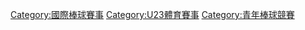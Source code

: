 [[Category:國際棒球賽事|Category:國際棒球賽事]]
[[Category:U23體育賽事|Category:U23體育賽事]]
[[Category:青年棒球競賽|Category:青年棒球競賽]]